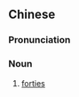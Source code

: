 ==Chinese==
{{zh-forms|type=22}}

===Pronunciation===
{{zh-pron
|m=sìshí níandài
|c=sei3 sap6 nin4 doi6
|cat=n
}}

===Noun===
{{zh-noun}}

# [[forties]]